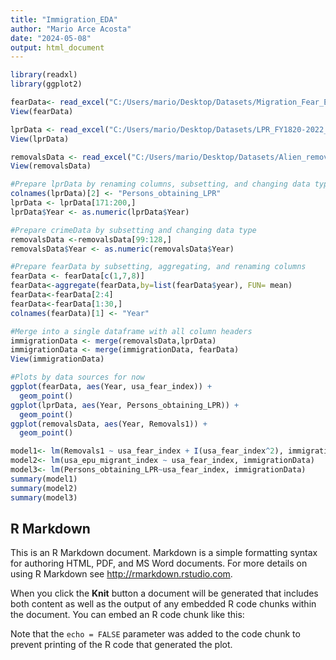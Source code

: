 ```yaml
---
title: "Immigration_EDA"
author: "Mario Arce Acosta"
date: "2024-05-08"
output: html_document
---
```


```r
library(readxl)
library(ggplot2)

fearData<- read_excel("C:/Users/mario/Desktop/Datasets/Migration_Fear_EPU_Data.xlsx", sheet = "Sheet1")
View(fearData)

lprData <- read_excel("C:/Users/mario/Desktop/Datasets/LPR_FY1820-2022_data.xlsx",sheet = "LPR (1990-2022)")
View(lprData)

removalsData <- read_excel("C:/Users/mario/Desktop/Datasets/Alien_removal_returns_fy2019_data.xlsx", sheet = "(R) Aliens removed or returned")
View(removalsData)
```

```r
#Prepare lprData by renaming columns, subsetting, and changing data type
colnames(lprData)[2] <- "Persons_obtaining_LPR"
lprData <- lprData[171:200,]
lprData$Year <- as.numeric(lprData$Year)

#Prepare crimeData by subsetting and changing data type
removalsData <-removalsData[99:128,]
removalsData$Year <- as.numeric(removalsData$Year)

#Prepare fearData by subsetting, aggregating, and renaming columns
fearData <- fearData[c(1,7,8)]
fearData<-aggregate(fearData,by=list(fearData$year), FUN= mean)
fearData<-fearData[2:4]
fearData<-fearData[1:30,]
colnames(fearData)[1] <- "Year"

#Merge into a single dataframe with all column headers
immigrationData <- merge(removalsData,lprData)
immigrationData <- merge(immigrationData, fearData)
View(immigrationData)
```

```r
#Plots by data sources for now
ggplot(fearData, aes(Year, usa_fear_index)) + 
  geom_point()
ggplot(lprData, aes(Year, Persons_obtaining_LPR)) + 
  geom_point()
ggplot(removalsData, aes(Year, Removals1)) + 
  geom_point()

model1<- lm(Removals1 ~ usa_fear_index + I(usa_fear_index^2), immigrationData)
model2<- lm(usa_epu_migrant_index ~ usa_fear_index, immigrationData)
model3<- lm(Persons_obtaining_LPR~usa_fear_index, immigrationData)
summary(model1)
summary(model2)
summary(model3)

```

## R Markdown

This is an R Markdown document. Markdown is a simple formatting syntax for authoring HTML, PDF, and MS Word documents. For more details on using R Markdown see <http://rmarkdown.rstudio.com>.

When you click the **Knit** button a document will be generated that includes both content as well as the output of any embedded R code chunks within the document. You can embed an R code chunk like this:

Note that the `echo = FALSE` parameter was added to the code chunk to prevent printing of the R code that generated the plot.
